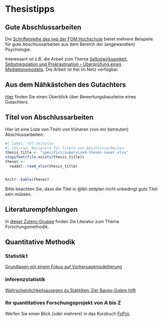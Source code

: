 # Thesistipps







## Gute Abschlussarbeiten

Die [Schriftenreihe des iwp der FOM Hochschule](https://forschung.fom.de/forschung/institute/iwp/publikationen.html) bietet mehrere Beispiele für gute Abschlussarbeiten aus dem Bereich der (angewandten) Psychologie.

Interessant ist z.B. die Arbeit zum Thema [Selbstwirksamkeit, Selbstregulation und Prokrastination – Überprüfung eines Mediationsmodells](https://forschung.fom.de/fileadmin/fom/forschung/iwp/Schriftenreihe/FOM-Forschung-iwp-Schriftenreihe-Band-11-Schuhmacher-Beatrice-Prokastination-2022.pdf). Die Arbeit ist frei im Netz verfügbar.


## Aus dem Nähkästchen des Gutachters


[Hier](https://sebastiansauer.github.io/textbausteine-korrektur/Textbausteine-Korrektur.html) finden Sie einen Überblick über Bewertungsbausteine eines Gutachters.



## Titel von Abschlussarbeiten


Hier ist eine Liste von Titeln von früheren (von mir betreuten) Abschlussarbeiten.


```r
#| label: tbl-zeitplan
#| tbl-cap: Beispiele für Titeln von Abschlussarbeiten 
thesis_title <- "specifics/supervised-theses-sauer.xlsx"
stopifnot(file.exists(thesis_title))
theses <- 
  readxl::read_xlsx(thesis_title) 


knitr::kable(theses)
```

Bitte beachten Sie, dass die Titel in @tbl-zeitplan nicht unbedingt *gute* Titel sein müssen.


## Literaturempfehlungen


In [dieser Zotero-Gruppe](https://www.zotero.org/groups/2502975/ses-emp-fo) finden Sie Literatur zum Thema Forschungsmethodik.






## Quantitative Methodik

### Statistik1

[Grundlagen mit einem Fokus auf Vorhersagemodellierung](https://statistik1.netlify.app/)


### Inferenzstatistik

[Wahrscheinlichkeitsaussgen zu Statitiken: Der Bayes-Golem hilft](https://start-bayes.netlify.app/)

### Ihr quantitatives Forschungsprojekt von A bis Z

Werfen Sie einen Blick (oder mehrere) in das Kursbuch [FoPro](https://fopro.netlify.app/).
